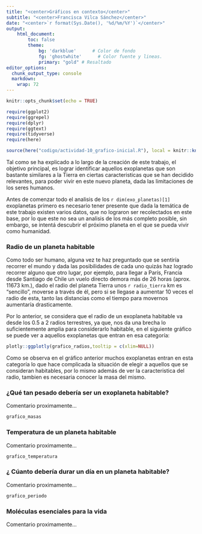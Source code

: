 ```yaml
---
title: "<center>Gráficos en contexto</center>"
subtitle: "<center>Francisca Vilca Sánchez</center>"
date: "<center>`r format(Sys.Date(), '%d/%m/%Y')`</center>"
output: 
    html_document:
        toc: false
        theme:
            bg: 'darkblue'      # Color de fondo
            fg: 'ghostwhite'      # Color fuente y lineas.
            primary: "gold" # Resaltado
editor_options: 
  chunk_output_type: console
  markdown: 
    wrap: 72
---
```


```r
knitr::opts_chunk$set(echo = TRUE)

require(ggplot2)
require(ggrepel)
require(dplyr)
require(ggtext)
require(tidyverse)
require(here)
```

```r
source(here("codigo/actividad-10_grafico-inicial.R"), local = knitr::knit_global())
```


Tal como se ha explicado a lo largo de la creación de este trabajo, el objetivo principal, es lograr identificar aquellos exoplanetas que son bastante similares a la Tierra en ciertas caracteristicas que se han decidido relevantes, para poder vivir en este nuevo planeta, dada las limitaciones de los seres humanos.

Antes de comenzar todo el analisis de los `r dim(exo_planetas)[1]` exoplanetas primero es necesario tener presente que dada la temática de este trabajo existen varios datos, que no lograron ser recolectados en este base, por lo que este no sea un analisis de los más completo posible, sin embargo, se intentá descubrir el próximo planeta en el que se pueda vivir como humanidad.

### Radio de un planeta habitable

Como todo ser humano, alguna vez te haz preguntado que se sentiría recorrer el mundo y dada las posibilidades de cada uno quizás haz logrado recorrer alguno que otro lugar, por ejemplo, para llegar a París, Francia  desde Santiago de Chile un vuelo directo demora más de 26 horas (aprox. 11673 km.), dado el radio del planeta Tierra unos `r radio_tierra` km es "sencillo", moverse a través de él, pero si se llegase a aumentar 10 veces el radio de esta, tanto las distancias como el tiempo para movernos aumentaría drasticamente.

Por lo anterior, se considera que el radio de un exoplaneta habitable va desde los $0.5$ a $2$ radios terrestres, ya que, nos da una brecha lo suficientemente amplia para considerarlo habitable, en el siguiente gráfico se puede ver a aquellos exoplanetas que entran en esa categoría:  

```r

plotly::ggplotly(grafico_radios,tooltip = c(xlim=NULL))

```

Como se observa en el gráfico anterior muchos exoplanetas entran en esta categoría lo que hace complicada la situación de elegir a aquellos que se consideran habitables, por lo mismo además de ver la caracteristica del radio, tambien es necesaria conocer la masa del mismo.


### ¿Qué tan pesado debería ser un exoplaneta habitable?

Comentario proximamente...

```r

grafico_masas

```

### Temperatura de un planeta habitable

Comentario proximamente...

```r
grafico_temperatura
```

### ¿ Cúanto debería durar un día en un planeta habitable?

Comentario proximamente...

```r
grafico_periodo
```

### Moléculas esenciales para la vida

Comentario proximamente...

